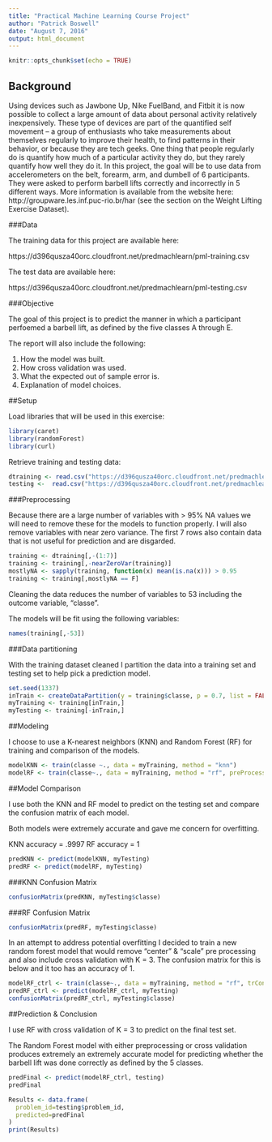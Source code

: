 ```yaml
---
title: "Practical Machine Learning Course Project"
author: "Patrick Boswell"
date: "August 7, 2016"
output: html_document
---
```


```r
knitr::opts_chunk$set(echo = TRUE)
```

## Background

Using devices such as Jawbone Up, Nike FuelBand, and Fitbit it is now possible to collect a large amount of data about personal activity relatively inexpensively. These type of devices are part of the quantified self movement – a group of enthusiasts who take measurements about themselves regularly to improve their health, to find patterns in their behavior, or because they are tech geeks. One thing that people regularly do is quantify how much of a particular activity they do, but they rarely quantify how well they do it. In this project, the goal will be to use data from accelerometers on the belt, forearm, arm, and dumbell of 6 participants. They were asked to perform barbell lifts correctly and incorrectly in 5 different ways. More information is available from the website here: http://groupware.les.inf.puc-rio.br/har (see the section on the Weight Lifting Exercise Dataset).

###Data

The training data for this project are available here:

https://d396qusza40orc.cloudfront.net/predmachlearn/pml-training.csv

The test data are available here:

https://d396qusza40orc.cloudfront.net/predmachlearn/pml-testing.csv

###Objective

The goal of this project is to predict the manner in which a participant perfoemed a barbell lift, as defined by the five classes A through E. 

The report will also include the following:

1. How the model was built.
2. How cross validation was used.
3. What the expected out of sample error is.
4. Explanation of model choices.

##Setup

Load libraries that will be used in this exercise:

```r
library(caret)
library(randomForest)
library(curl)
```

Retrieve training and testing data:

```r
dtraining <- read.csv("https://d396qusza40orc.cloudfront.net/predmachlearn/pml-training.csv", na.strings = c("NA","#DIV/0!",""))
testing <-  read.csv("https://d396qusza40orc.cloudfront.net/predmachlearn/pml-testing.csv", na.strings = c("NA","#DIV/0!",""))
```

###Preprocessing

Because there are a large number of variables with > 95% NA values we will need to remove these for the models to function properly. I will also remove variables with near zero variance. The first 7 rows also contain data that is not useful for prediction and are disgarded.

```r
training <- dtraining[,-(1:7)]
training <- training[,-nearZeroVar(training)]
mostlyNA <- sapply(training, function(x) mean(is.na(x))) > 0.95
training <- training[,mostlyNA == F]
```

Cleaning the data reduces the number of variables to 53 including the outcome variable, "classe".

The models will be fit using the following variables:

```r
names(training[,-53])
```


###Data partitioning

With the training dataset cleaned I partition the data into a training set and testing set to help pick a prediction model.

```r
set.seed(1337)
inTrain <- createDataPartition(y = training$classe, p = 0.7, list = FALSE)
myTraining <- training[inTrain,] 
myTesting <- training[-inTrain,]
```

##Modeling

I choose to use a K-nearest neighbors (KNN) and Random Forest (RF) for training and comparison of the models.

```r
modelKNN <- train(classe ~., data = myTraining, method = "knn")
modelRF <- train(classe~., data = myTraining, method = "rf", preProcess  = c("center","scale"))
```

##Model Comparison

I use both the KNN and RF model to predict on the testing set and compare the confusion matrix of each model. 

Both models were extremely accurate and gave me concern for overfitting. 

KNN accuracy = .9997
RF accuracy = 1

```r
predKNN <- predict(modelKNN, myTesting)
predRF <- predict(modelRF, myTesting)
```

###KNN Confusion Matrix
```r
confusionMatrix(predKNN, myTesting$classe)
```

###RF Confusion Matrix
```r
confusionMatrix(predRF, myTesting$classe)
```

In an attempt to address potential overfitting I decided to train a new random forest model that would remove "center" & "scale" pre processing and also include cross validation with K = 3. The confusion matrix for this is below and it too has an accuracy of 1.

```r
modelRF_ctrl <- train(classe~., data = myTraining, method = "rf", trControl = trainControl(method = "cv", number = 3, verboseIter = FALSE))
predRF_ctrl <- predict(modelRF_ctrl, myTesting)
confusionMatrix(predRF_ctrl, myTesting$classe)
```

##Prediction & Conclusion

I use RF with cross validation of K = 3 to predict on the final test set.

The Random Forest model with either preprocessing or cross validation produces extremely an extremely accurate model for predicting whether the barbell lift was done correctly as defined by the 5 classes. 

```r
predFinal <- predict(modelRF_ctrl, testing)
predFinal

Results <- data.frame(
  problem_id=testing$problem_id,
  predicted=predFinal
)
print(Results)
```